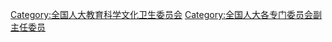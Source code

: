 [[Category:全国人大教育科学文化卫生委员会|Category:全国人大教育科学文化卫生委员会]]
[[Category:全国人大各专门委员会副主任委员|Category:全国人大各专门委员会副主任委员]]